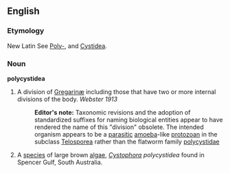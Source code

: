 ==English==
{{rfc|needs moving to Capitalized version, and reformatting as a standard taxonomic entry}}

===Etymology===
New Latin See [[Poly-]], and [[Cystidea]].

===Noun===
'''polycystidea'''

# {{Zoölogy}} A division of [[Gregarinæ]] including those that have two or more internal divisions of the body.  ''Webster 1913''
#: '''Editor's note:'''  Taxonomic revisions and the adoption of standardized suffixes for naming biological entities appear to have rendered the name of this "division" obsolete.  The intended organism appears to be a [[parasitic]] [[amoeba]]-like [[protozoan]] in the subclass [[Telosporea]] rather than the flatworm family [[polycystidae]]
# {{zoology}} A [[species]] of large brown [[algae]], ''[[Cystophora]] polycystidea'' found in Spencer Gulf, South Australia.